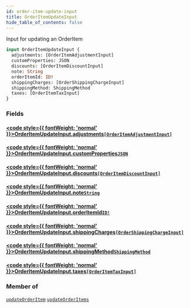 ```yaml
---
id: order-item-update-input
title: OrderItemUpdateInput
hide_table_of_contents: false
---
```








Input for updating an OrderItem

```graphql
input OrderItemUpdateInput {
  adjustments: [OrderItemAdjustmentInput]
  customProperties: JSON
  discounts: [OrderItemDiscountInput]
  note: String
  orderItemId: ID!
  shippingCharges: [OrderShippingChargeInput]
  shippingMethod: ShippingMethod
  taxes: [OrderItemTaxInput]
}
```


### Fields

#### [<code style={{ fontWeight: 'normal' }}>OrderItemUpdateInput.<b>adjustments</b></code>](#)<Bullet />[`[OrderItemAdjustmentInput]`](/demand/api/graphql-admin/reference/inputs/order-item-adjustment-input) <Badge class="secondary" text="list"/> <Badge class="secondary" text="input"/>
> 
> 

#### [<code style={{ fontWeight: 'normal' }}>OrderItemUpdateInput.<b>customProperties</b></code>](#)<Bullet />[`JSON`](/demand/api/graphql-admin/reference/scalars/json) <Badge class="secondary" text="scalar"/>
> 
> 

#### [<code style={{ fontWeight: 'normal' }}>OrderItemUpdateInput.<b>discounts</b></code>](#)<Bullet />[`[OrderItemDiscountInput]`](/demand/api/graphql-admin/reference/inputs/order-item-discount-input) <Badge class="secondary" text="list"/> <Badge class="secondary" text="input"/>
> 
> 

#### [<code style={{ fontWeight: 'normal' }}>OrderItemUpdateInput.<b>note</b></code>](#)<Bullet />[`String`](/demand/api/graphql-admin/reference/scalars/string) <Badge class="secondary" text="scalar"/>
> 
> 

#### [<code style={{ fontWeight: 'normal' }}>OrderItemUpdateInput.<b>orderItemId</b></code>](#)<Bullet />[`ID!`](/demand/api/graphql-admin/reference/scalars/id) <Badge class="secondary" text="non-null"/> <Badge class="secondary" text="scalar"/>
> 
> 

#### [<code style={{ fontWeight: 'normal' }}>OrderItemUpdateInput.<b>shippingCharges</b></code>](#)<Bullet />[`[OrderShippingChargeInput]`](/demand/api/graphql-admin/reference/inputs/order-shipping-charge-input) <Badge class="secondary" text="list"/> <Badge class="secondary" text="input"/>
> 
> 

#### [<code style={{ fontWeight: 'normal' }}>OrderItemUpdateInput.<b>shippingMethod</b></code>](#)<Bullet />[`ShippingMethod`](/demand/api/graphql-admin/reference/enums/shipping-method) <Badge class="secondary" text="enum"/>
> 
> 

#### [<code style={{ fontWeight: 'normal' }}>OrderItemUpdateInput.<b>taxes</b></code>](#)<Bullet />[`[OrderItemTaxInput]`](/demand/api/graphql-admin/reference/inputs/order-item-tax-input) <Badge class="secondary" text="list"/> <Badge class="secondary" text="input"/>
> 
> 



### Member of

[`updateOrderItem`](/demand/api/graphql-admin/reference/mutations/update-order-item)  <Badge class="secondary" text="mutation"/><Bullet />[`updateOrderItems`](/demand/api/graphql-admin/reference/mutations/update-order-items)  <Badge class="secondary" text="mutation"/>



